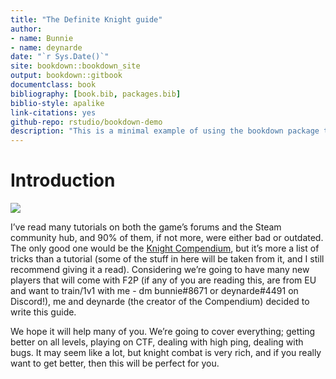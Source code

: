 ```yaml
--- 
title: "The Definite Knight guide"
author: 
- name: Bunnie
- name: deynarde
date: "`r Sys.Date()`"
site: bookdown::bookdown_site
output: bookdown::gitbook
documentclass: book
bibliography: [book.bib, packages.bib]
biblio-style: apalike
link-citations: yes
github-repo: rstudio/bookdown-demo
description: "This is a minimal example of using the bookdown package to write a book. The output format for this example is bookdown::gitbook."
---
```


# Introduction

![](imgs/miecz.png)

I’ve read many tutorials on both the game’s forums and the Steam community hub, and 90% of them, if not more, were either bad or outdated. The only good one would be the [Knight Compendium](https://deynarde.github.io/kag-knight-compendium/), but it’s more a list of tricks than a tutorial (some of the stuff in here will be taken from it, and I still recommend giving it a read). Considering we’re going to have many new players that will come with F2P (if any of you are reading this, are from EU and want to train/1v1 with me - dm bunnie#8671 or deynarde#4491 on Discord!), me and deynarde (the creator of the Compendium) decided to write this guide.

We hope it will help many of you. We’re going to cover everything; getting better on all levels, playing on CTF, dealing with high ping, dealing with bugs. It may seem like a lot, but knight combat is very rich, and if you really want to get better, then this will be perfect for you.
